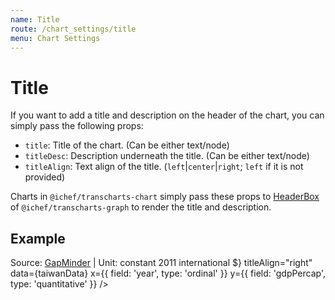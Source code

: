 ```yaml
---
name: Title
route: /chart_settings/title
menu: Chart Settings
---
```



# Title

If you want to add a title and description on the header of the chart, you can simply pass the following props:

- `title`: Title of the chart. (Can be either text/node)
- `titleDesc`: Description underneath the title. (Can be either text/node)
- `titleAlign`: Text align of the title. (`left`|`center`|`right`; `left` if it is not provided)

Charts in `@ichef/transcharts-chart` simply pass these props to [HeaderBox](/graph_components/header_box) of `@ichef/transcharts-graph` to render the title and description.


## Example

<Playground>
  <div style={{ width: '100%', height: '380px' }}>
    <LineChart
      title="Taiwan's GDP Per Capita"
      titleDesc={<span>Source: <a href="https://www.gapminder.org/" target="_blank">GapMinder</a> | Unit: constant 2011 international $</span>}
      titleAlign="right"
      data={taiwanData}
      x={{ field: 'year', type: 'ordinal' }}
      y={{ field: 'gdpPercap', type: 'quantitative' }}
    />
  </div>
</Playground>


